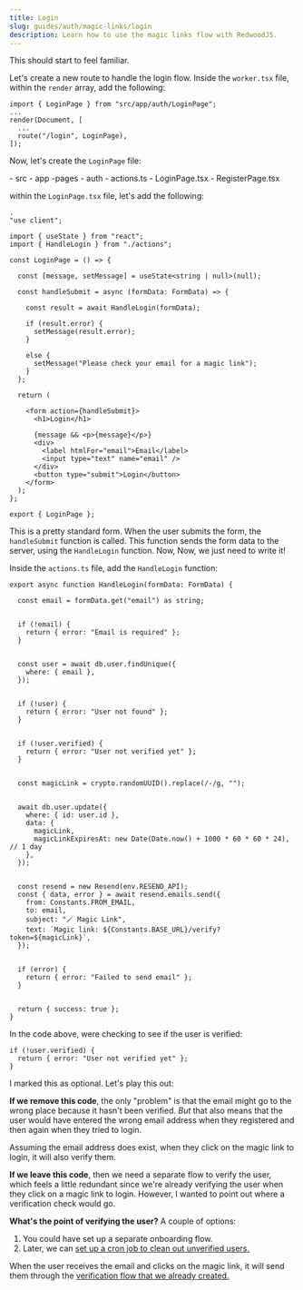 ```yaml
---
title: Login
slug: guides/auth/magic-links/login
description: Learn how to use the magic links flow with RedwoodJS.
---
```



This should start to feel familiar.

Let's create a new route to handle the login flow. Inside the `worker.tsx` file, within the `render` array, add the following:

```tsx title="src/app/auth/worker.tsx" showLineNumbers=false
import { LoginPage } from "src/app/auth/LoginPage";
...
render(Document, [
  ...
  route("/login", LoginPage),
]);
```

Now, let's create the `LoginPage` file:

<FileTree>
- src
  - app
    -pages
      - auth
        - actions.ts
        - LoginPage.tsx
        - RegisterPage.tsx
</FileTree>

within the `LoginPage.tsx` file, let's add the following:

```tsx title="src/app/auth/LoginPage.tsx" showLineNumbers=false {"1. This will be a client component": 1} {"2. Setup state to hold the message from the server": 8} {"3. When the form is submitted, call handleSubmit function": 25} {"4. Send the form data to the server": 12} {"6. If there was an error, set an error message": 14} {"7. If there wasn't an error, set a success message": 18} {"8. Display the error message": 28}
.
"use client";

import { useState } from "react";
import { HandleLogin } from "./actions";

const LoginPage = () => {

  const [message, setMessage] = useState<string | null>(null);

  const handleSubmit = async (formData: FormData) => {

    const result = await HandleLogin(formData);

    if (result.error) {
      setMessage(result.error);
    }

    else {
      setMessage("Please check your email for a magic link");
    }
  };

  return (

    <form action={handleSubmit}>
      <h1>Login</h1>

      {message && <p>{message}</p>}
      <div>
        <label htmlFor="email">Email</label>
        <input type="text" name="email" />
      </div>
      <button type="submit">Login</button>
    </form>
  );
};

export { LoginPage };
```

This is a pretty standard form. When the user submits the form, the `handleSubmit` function is called. This function sends the form data to the server, using the `HandleLogin` function. Now, Now, we just need to write it!

Inside the `actions.ts` file, add the `HandleLogin` function:

```tsx title="src/app/auth/actions.ts" showLineNumbers=false {"1. Get the data from the form": 2} {"2. Validate the form": 5} {"3. Check if the user exists": 10} {"4. If the user doesn't exist, return an error": 15} {"5. (Optional) Check to see if the user is verified - details below": 20} {"6. Generate a magic link": 25} {"7. Save the magic link to the database": 28} {"8. Send the magic link to the user's email address": 37} {"9. If there's an error, return it.": 46} {"9. Otherwise, return a success message": 51}
export async function HandleLogin(formData: FormData) {

  const email = formData.get("email") as string;


  if (!email) {
    return { error: "Email is required" };
  }


  const user = await db.user.findUnique({
    where: { email },
  });


  if (!user) {
    return { error: "User not found" };
  }


  if (!user.verified) {
    return { error: "User not verified yet" };
  }


  const magicLink = crypto.randomUUID().replace(/-/g, "");


  await db.user.update({
    where: { id: user.id },
    data: {
      magicLink,
      magicLinkExpiresAt: new Date(Date.now() + 1000 * 60 * 60 * 24), // 1 day
    },
  });


  const resend = new Resend(env.RESEND_API);
  const { data, error } = await resend.emails.send({
    from: Constants.FROM_EMAIL,
    to: email,
    subject: "🪄 Magic Link",
    text: `Magic link: ${Constants.BASE_URL}/verify?token=${magicLink}`,
  });


  if (error) {
    return { error: "Failed to send email" };
  }


  return { success: true };
}
```

<Aside title="Verifying the User" type="note">
In the code above, were checking to see if the user is verified:

```
if (!user.verified) {
  return { error: "User not verified yet" };
}
```

I marked this as optional. Let's play this out:

**If we remove this code**, the only "problem" is that the email might go to the wrong place because it hasn't been verified. _But_ that also means that the user would have entered the wrong email address when they registered and then again when they tried to login.

Assuming the email address does exist, when they click on the magic link to login, it will also verify them.

**If we leave this code**, then we need a separate flow to verify the user, which feels a little redundant since we're already verifying the user when they click on a magic link to login. However, I wanted to point out where a verification check would go.

**What's the point of verifying the user?** A couple of options:

1. You could have set up a separate onboarding flow.
2. Later, we can [set up a cron job to clean out unverified users.](/guides/auth/magic-links/cleanup)
</Aside>

When the user receives the email and clicks on the magic link, it will send them through the [verification flow that we already created.](/guides/auth/magic-links/verification)
